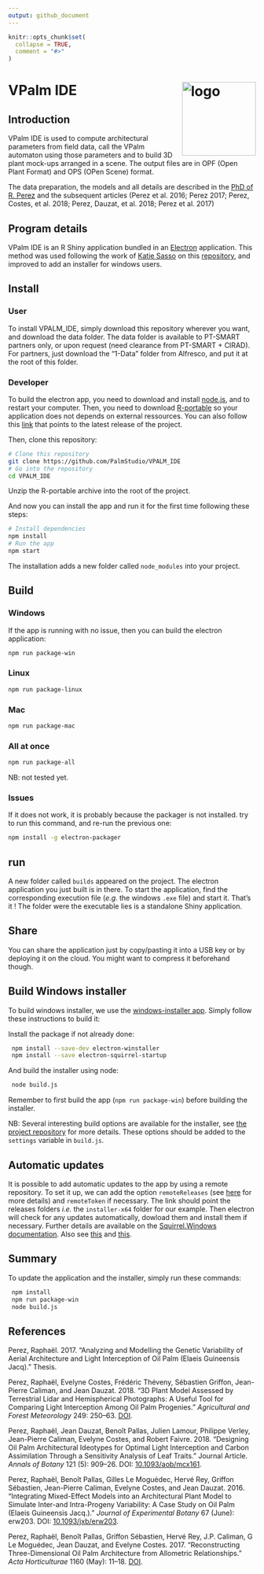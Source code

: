 ```yaml
---
output: github_document
---
```


<!-- README.md is generated from README.Rmd. Please edit that file -->

```r
knitr::opts_chunk$set(
  collapse = TRUE,
  comment = "#>"
)
```
# VPalm IDE<img src="www/logo.png" alt="logo" width="150" align="right" />

## Introduction

VPalm IDE is used to compute architectural parameters from field data, call the VPalm automaton using those parameters and
to build 3D plant mock-ups arranged in a scene. The output files are in OPF (Open Plant Format) and OPS (OPen Scene) format.

The data preparation, the models and all details are described in the [PhD of R. Perez](https://www.researchgate.net/publication/318351549_Analyzing_and_modelling_the_genetic_variability_of_aerial_architecture_and_light_interception_of_the_oil_palm_Elaeis_guineensis_Jacq?_sg=KZ3K7bz0sNnV3iRwaYehauoZ0rn6Lc0MDO3O3tyXR-j9QzT4ODe9zb6ySgPOAXzoJhHXloiAo7CA5SYE8TsD7dd3SldfET7k8Iy-CuKf.cKm7AfKFCz6-jBiO4jl27VWnrz_HvA_KI0RNwUQgIQfQzoL2Dj9HLol3pv95Qb9vzkq7AoICAb4IH77DV3rgAQ) and the subsequent articles (Perez et al. 2016; Perez 2017; Perez, Costes, et al. 2018; Perez, Dauzat, et al. 2018; Perez et al. 2017)

## Program details

VPalm IDE is an R Shiny application bundled in an [Electron](https://electronjs.org/) application. This method was used following the work of [Katie Sasso](https://github.com/ksasso) on this [repository](https://github.com/ksasso/Electron_ShinyApp_Deployment), and improved to add an installer for windows users.

## Install

### User

To install VPALM_IDE, simply download this repository wherever you want, and download the data folder. The data folder is available to PT-SMART partners only, or upon request (need clearance from PT-SMART + CIRAD). For partners, just download the "1-Data" folder from Alfresco, and put it at the root of this folder.

### Developer

To build the electron app, you need to download and install [node.js](https://nodejs.org/en/download/), and to restart your computer.
Then, you need to download [R-portable]() so your application does not depends on external ressources. You can also follow this [link](https://sourceforge.net/projects/rportable/files/latest/download) that points to the latest release of the project. 

Then, clone this repository:

```bash
# Clone this repository
git clone https://github.com/PalmStudio/VPALM_IDE
# Go into the repository
cd VPALM_IDE
```
Unzip the R-portable archive into the root of the project.

And now you can install the app and run it for the first time following these steps:

```bash
# Install dependencies
npm install
# Run the app
npm start
```

The installation adds a new folder called `node_modules` into your project.

## Build

### Windows 

If the app is running with no issue, then you can build the electron application:
```bash
npm run package-win
```

### Linux

```bash
npm run package-linux
```

### Mac

```bash
npm run package-mac
```

### All at once

```bash
npm run package-all
```
NB: not tested yet.

### Issues 

If it does not work, it is probably because the packager is not installed. try to run this command, and re-run the previous one:

```bash
npm install -g electron-packager
```

## run

A new folder called `builds` appeared on the project. The electron application you just built is in there. To start the application, find the corresponding execution file (*e.g.* the windows `.exe` file) and start it. That's it ! The folder were the executable lies is a standalone Shiny application.

## Share

You can share the application just by copy/pasting it into a USB key or by deploying it on the cloud. You might want to
compress it beforehand though.  

## Build Windows installer

To build windows installer, we use the [windows-installer app](https://github.com/electron/windows-installer). 
Simply follow these instructions to build it:

Install the package if not already done:

```bash
 npm install --save-dev electron-winstaller
 npm install --save electron-squirrel-startup
```

And build the installer using node:

```bash
 node build.js
```

Remember to first build the app (`npm run package-win`) before building the installer.

NB: Several interesting build options are available for the installer, see [the project repository](https://github.com/electron/windows-installer) for more details. These options should be added to the `settings` variable in `build.js`.

## Automatic updates

It is possible to add automatic updates to the app by using a remote repository. To set it up, we can add the option `remoteReleases` (see [here](https://github.com/electron/windows-installer) for more details) and `remoteToken` if necessary. The link should point the releases folders *i.e.* the `installer-x64` folder for our example. Then electron will check for any updates automatically, dowload them and install them if necessary. Further details are available on the [Squirrel.Windows documentation](https://github.com/Squirrel/Squirrel.Windows/blob/master/docs/readme.md). Also see [this](https://stackoverflow.com/questions/42749972/how-to-make-a-simple-updater-for-electron-application) and [this](https://gist.github.com/Slauta/5b2bcf9fa1f6f6a9443aa6b447bcae05).


## Summary

To update the application and the installer, simply run these commands:
```bash
 npm install
 npm run package-win
 node build.js
```



References
----------

Perez, Raphaël. 2017. “Analyzing and Modelling the Genetic Variability of Aerial Architecture and Light Interception of Oil Palm (Elaeis Guineensis Jacq).” Thesis.

Perez, Raphaël, Evelyne Costes, Frédéric Théveny, Sébastien Griffon, Jean-Pierre Caliman, and Jean Dauzat. 2018. “3D Plant Model Assessed by Terrestrial Lidar and Hemispherical Photographs: A Useful Tool for Comparing Light Interception Among Oil Palm Progenies.” *Agricultural and Forest Meteorology* 249: 250–63. [DOI](https://doi.org/https://doi.org/10.1016/j.agrformet.2017.11.008).

Perez, Raphaël, Jean Dauzat, Benoît Pallas, Julien Lamour, Philippe Verley, Jean-Pierre Caliman, Evelyne Costes, and Robert Faivre. 2018. “Designing Oil Palm Architectural Ideotypes for Optimal Light Interception and Carbon Assimilation Through a Sensitivity Analysis of Leaf Traits.” Journal Article. *Annals of Botany* 121 (5): 909–26. DOI: [10.1093/aob/mcx161](https://doi.org/10.1093/aob/mcx161).

Perez, Raphaël, Benoît Pallas, Gilles Le Moguédec, Hervé Rey, Griffon Sébastien, Jean-Pierre Caliman, Evelyne Costes, and Jean Dauzat. 2016. “Integrating Mixed-Effect Models into an Architectural Plant Model to Simulate Inter-and Intra-Progeny Variability: A Case Study on Oil Palm (Elaeis Guineensis Jacq.).” *Journal of Experimental Botany* 67 (June): erw203. DOI: [10.1093/jxb/erw203](https://doi.org/10.1093/jxb/erw203).

Perez, Raphaël, Benoît Pallas, Griffon Sébastien, Hervé Rey, J.P. Caliman, G Le Moguédec, Jean Dauzat, and Evelyne Costes. 2017. “Reconstructing Three-Dimensional Oil Palm Architecture from Allometric Relationships.” *Acta Horticulturae* 1160 (May): 11–18. [DOI](https://doi.org/https://doi.org/10.17660/ActaHortic.2017.1160.3).
